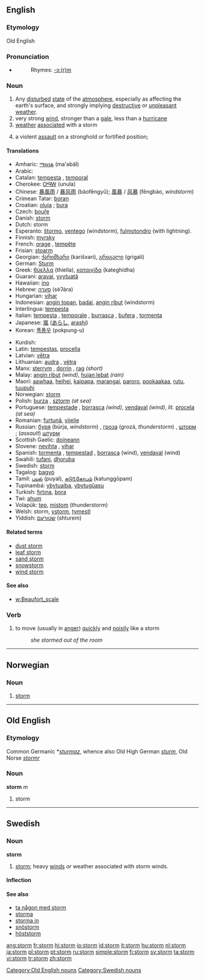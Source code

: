 ==English==

===Etymology===
Old English

===Pronunciation===
*{{audio|en-us-storm.ogg|Audio (US)}}
*:Rhymes: [[Rhymes:English:-ɔː(r)m|-ɔː(r)m]]

===Noun===
{{en-noun}}

# Any [[disturbed]] [[state]] of the [[atmosphere]], especially as affecting the earth's surface, and strongly implying [[destructive]] or [[unpleasant]] [[weather]].
# very strong [[wind]], stronger than a [[gale]], less than a [[hurricane]]
# [[weather]] [[associate]]d with a storm
# {{military}} a violent [[assault]] on a stronghold or fortified position;

====Translations====
{{top}}
*Amharic: [[ማዕበል]] (ma'əbäl)
*Arabic: {{ARchar|[[اعصار]]}} {{Unicode|(’iaʕʂá:r)}}
*Catalan: [[tempesta]] {{f}}, [[temporal]] {{m}}
*Cherokee: [[ᎤᏄᎳ]] (unula)
*Chinese: [[暴風雨]] / [[暴风雨]] (bàofēngyǔ); [[風暴]] / [[风暴]] (fēngbào, ''windstorm'')
*Crimean Tatar: [[boran]]
*Croatian: [[oluja]] {{f}}; [[bura]]
*Czech: [[bouře]] {{f}}
*Danish: [[storm]] {{c}}
*Dutch: storm {{m}}
*Esperanto: [[ŝtormo]], [[ventego]] (windstorm), [[fulmotondro]] (with lightning).
*Finnish: [[myrsky]]
*French: [[orage]] {{m}}, [[tempête]] {{f}}
*Frisian: [[stoarm]]
*Georgian: [[ქარიშხარი]] (karišxari), [[გრიგალი]] (grigali)
*German: [[Sturm]] {{m}}
*Greek: [[θύελλα]] (thíella), [[καταιγίδα]] (kateghídha)
*Guarani: [[aravai]], [[yvytuatã]]
*Hawaiian: [[ino]]
*Hebrew: [[סערה]] (sèʔàra) {{f}}
*Hungarian: [[vihar]]
*Indonesian: [[angin topan]], [[badai]], [[angin ribut]] (windstorm)
*Interlingua: [[tempesta]]
*Italian: [[tempesta]] {{f}},  [[temporale]] {{m}}, [[burrasca]] {{f}}, [[bufera]] {{f}}, [[tormenta]] {{f}}
*Japanese: [[嵐]] ([[あらし]], [[arashi]])
*Korean: [[폭풍우]] (pokpung-u)
{{mid}}
*Kurdish: {{KUchar|[[ره‌شه‌با]]}}
*Latin: [[tempestas]], [[procella]]
*Latvian: [[vētra]]
*Lithuanian: [[audra]] {{f}}, [[vėtra]] {{f}}
*Manx: [[sterrym]] {{m}}, [[dorrin]] {{m}}, [[rag]] {{m}} ''(short)''
*Malay: [[angin ribut]] ''(wind)'', [[hujan lebat]] ''(rain)''
*Maori: [[aawhaa]], [[heihei]], [[kaipapa]], [[marangai]], [[paroro]], [[pookaakaa]], [[rutu]], [[tuupuhi]]
*Norwegian: [[#Norwegian|storm]]
*Polish: [[burza]] {{f}}, [[sztorm]] {{m}} ''(at sea)''
*Portuguese: [[tempestade]] {{f}}, [[borrasca]] {{f}} ''(wind)'', [[vendaval]] {{m}} ''(wind)'', ''lit.'' [[procela]] {{f}} ''(at sea)''
*Romanian: [[furtună]], [[vijelie]]
*Russian: [[буря]] (búrja, ''windstorm'') {{f}}, [[гроза]] (grozá, ''thunderstorm'') {{f}}, [[шторм]] {{m}}; (''assault'') [[штурм]] {{m}}
*Scottish Gaelic: [[doineann]] {{f}}
*Slovene: [[nevihta]] {{f}}, [[vihar]]
*Spanish: [[tormenta]] {{f}}, [[tempestad]] {{f}}, [[borrasca]] {{f}} (wind), [[vendaval]] {{m}} (wind)
*Swahili: [[tufani]], [[dhoruba]]
*Swedish: [[storm]]
*Tagalog: [[bagyó]]
*Tamil: [[புயல்]] (puyal), [[கடு௩்கோபம்]] (katunggōpam)
*Tupinambá: [[ybytuaíba]], [[ybytugûasu]]
*Turkish: [[fırtına]], [[bora]]
*Twi: [[ahum]]
*Volapük: [[tep]], [[mistom]] (thunderstorm)
*Welsh: storm, [[ystorm]], [[tymestl]]
*Yiddish: [[שטורעם]] (shturem)
{{bottom}}

====Related terms====
*[[dust storm]]
*[[leaf storm]]
*[[sand storm]]
*[[snowstorm]]
*[[wind storm]]

====See also====
*[[w:Beaufort_scale]]

===Verb===
{{en-verb}}

# to move (usually in [[anger]]) [[quickly]] and [[noisily]] like a storm
#:''she stormed out of the room''

----

==Norwegian==

===Noun===
{{no-noun-m1|storm}}

# [[#English|storm]]

----

==Old English==

===Etymology===
Common Germanic *''[[sturmaz]]'', whence also Old High German ''[[sturm]]'', Old Norse ''[[stormr]]''

===Noun===
'''storm''' ''m''

# storm

[[Category:Old English nouns]]

----

==Swedish==

===Noun===
'''storm'''

# [[#English|storm]]; heavy [[winds]] ''or'' weather associated with storm winds.

====Inflection====
{{sv-noun|gender=Common|storm|stormen|stormar|stormarna|storms|stormens|stormars|stormarnas}}

====See also====
*[[ta någon med storm]]
*[[storma]]
*[[storma in]]
*[[snöstorm]]
*[[höststorm]]

[[Category:Swedish nouns]]

[[ang:storm]]
[[fr:storm]]
[[hi:storm]]
[[io:storm]]
[[id:storm]]
[[it:storm]]
[[hu:storm]]
[[nl:storm]]
[[ja:storm]]
[[pl:storm]]
[[pt:storm]]
[[ru:storm]]
[[simple:storm]]
[[fi:storm]]
[[sv:storm]]
[[ta:storm]]
[[vi:storm]]
[[tr:storm]]
[[zh:storm]]